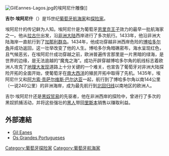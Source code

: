 [[Image:GilEannes-Lagos.jpg|thumb]]的埃阿尼什雕像]]

'''吉尔·埃阿尼什'''（{{lang-pt|'''Gil Eanes'''或'''Gil Eannes'''}}）是15世纪[[葡萄牙|葡萄牙]][[航海家|航海家]]和[[探险家|探险家]]。

埃阿尼什的传记鲜为人知。埃阿尼什是为葡萄牙[[恩里克王子|恩里克王子]]效力的最早一批航海家之一。他从[[拉古什|拉古什]]出发，沿[[非洲大陆|非洲大陆]]西岸进行了多次航行。1433年，他沿非洲大陆海岸一直航行到了[[加那利群岛|加那利群岛]]。1434年，他成功穿越非洲西岸危险的[[博哈多尔角|博哈多尔角]]并成功返回，这一壮举改变了他的人生。博哈多尔角暗礁密布，海水呈现红色，且气候恶劣，在埃阿尼什成功穿越之前，欧洲普遍传言那里是一片黑暗的绿海，是世界的边缘，是无法逾越的“魔鬼之海”。成功开辟穿越博哈多尔角的航线标志着欧洲人攻克了[[地理大发现|地理大发现]]道路上十分关键的一个难关，也宣告了葡萄牙对非洲大陆探险开拓的全面开始，使葡萄牙在[[南大西洋|南大西洋]]的殖民开拓中取得了先机。1435年，埃阿尼什又和[[阿方索·贡萨尔维斯·巴尔达亚|阿方索·贡萨尔维斯·巴尔达亚]]一起，航行到了博哈多尔角以南144公里（一说240公里）的非洲海岸，成为最先航行到[[北回归线|北回归线]]以南地区的欧洲人。

吉尔·埃阿尼什还是[[黑奴贸易|黑奴贸易]]的先驱者，他在非洲西岸的探险中，曾进行了多次的黑奴抓捕活动，并将这些强壮的[[黑人|黑人]]带回[[里斯本|里斯本]]销售以赚取利益。

==外部連結==
{{commonscat|Gil Eanes}}
*[https://web.archive.org/web/20070208175217/http://www.win.tue.nl/~engels/discovery/eannes.html Gil Eanes]
*[https://web.archive.org/web/20100810035221/http://www.rtp.pt/gdesport/?article=135&visual=3&topic=1 Os Grandes Portugueses]

{{Authority control}}
{{探险家小作品}}

{{DEFAULTSORT: Eanes, Gil}}
[[Category:葡萄牙探险家|Category:葡萄牙探险家]]
[[Category:葡萄牙航海家|Category:葡萄牙航海家]]